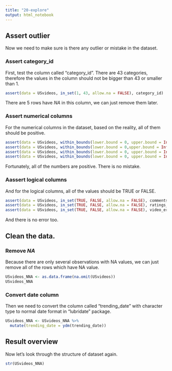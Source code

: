 ```yaml
---
title: "20-explore"
output: html_notebook
---
```



## Assert outlier

Now we need to make sure is there any outlier or mistake in the dataset.


### Assert category_id

First, test the column called "category_id". There are 43 categories, therefore the values in the column should not be bigger than 43 or smaller than 1.

```r
assert(data = USvideos, in_set(1, 43, allow.na = FALSE), category_id) 
```

There are 5 rows have *NA* in this column, we can just remove them later.

### Assert numerical columns

For the numerical columns in the dataset, based on the reality, all of them should be positive.

```r
assert(data = USvideos, within_bounds(lower.bound = 0, upper.bound = Inf, allow.na = FALSE), views)
assert(data = USvideos, within_bounds(lower.bound = 0,upper.bound = Inf, allow.na = FALSE), likes)
assert(data = USvideos, within_bounds(lower.bound = 0, upper.bound = Inf, allow.na = FALSE), dislikes)
assert(data = USvideos, within_bounds(lower.bound = 0, upper.bound = Inf, allow.na = FALSE), comment_count)
```

Fortunately, all of the numbers are positive. There is no mistake.

### Aassert logical columns

And for the logical columns, all of the values should be TRUE or FALSE.

```r
assert(data = USvideos, in_set(TRUE, FALSE, allow.na = FALSE), comments_disabled)
assert(data = USvideos, in_set(TRUE, FALSE, allow.na = FALSE), ratings_disabled)
assert(data = USvideos, in_set(TRUE, FALSE, allow.na = FALSE), video_error_or_removed) 
```

And there is no error too.


## Clean the data. 

### Remove *NA*

Because there are only several observations with NA values, we can just remove all of the rows which have NA value.
```r
USvideos_NNA <- as.data.frame(na.omit(USvideos))
USvideos_NNA
```

### Convert date column

Then we need to convert the column called "trending_date" with character type to normal date format in "lubridate" package.

```r
USvideos_NNA <- USvideos_NNA %>%
  mutate(trending_date = ydm(trending_date))
```


## Result overview

Now let's look through the structure of dataset again.

```r
str(USvideos_NNA)
```

